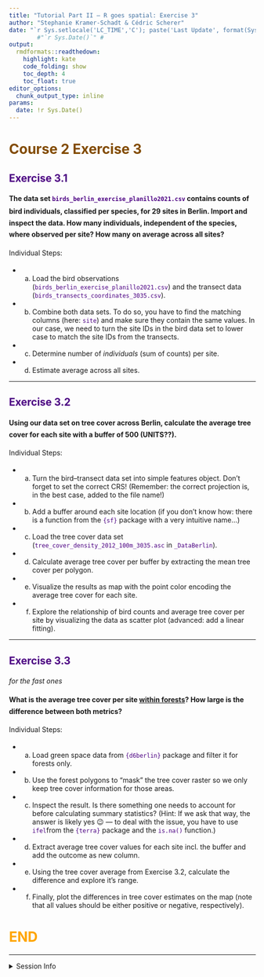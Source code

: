 ```yaml
---
title: "Tutorial Part II — R goes spatial: Exercise 3"
author: "Stephanie Kramer-Schadt & Cédric Scherer"
date: "`r Sys.setlocale('LC_TIME','C'); paste('Last Update', format(Sys.time(), '%B %e, %Y')) `" 
        #"`r Sys.Date()`" # 
output:
  rmdformats::readthedown:
    highlight: kate
    code_folding: show
    toc_depth: 4
    toc_float: true
editor_options:
  chunk_output_type: inline
params:
  date: !r Sys.Date()
---
```


<style>
h1 {
  color: Orange ;
}
h2, h3, h4, h5, h6, legend {
  color: Indigo ;
}
p {
  line-height:170%;
}
#sidebar h2 {
  background-color: Indigo;
}
code {
  color: Indigo ;
}
.exercise {
  color: #824b00;
}
</style>

# <span class='exercise'> Course 2 Exercise 3</span>

## Exercise 3.1  

**The data set `birds_berlin_exercise_planillo2021.csv` contains counts of bird individuals, classified per species, for 29 sites in Berlin. Import and inspect the data. How many individuals, independent of the species, where observed per site? How many on average across all sites?**

Individual Steps:

* a. Load the bird observations (`birds_berlin_exercise_planillo2021.csv`) and the transect data (`birds_transects_coordinates_3035.csv`).
* b. Combine both data sets. To do so, you have to find the matching columns (here: `site`) and make sure they contain the same values. In our case, we need to turn the site IDs in the bird data set to lower case to match the site IDs from the transects.
* c. Determine number of *individuals* (sum of counts) per site.
* d. Estimate average across all sites.

---

## Exercise 3.2

**Using our data set on tree cover across Berlin, calculate the average tree cover for each site with a buffer of 500 (UNITS??).**

Individual Steps:

* a. Turn the bird–transect data set into simple features object. Don't forget to set the correct CRS! (Remember: the correct projection is, in the best case, added to the file name!)
* b. Add a buffer around each site location (if you don't know how: there is a function from the `{sf}` package with a very intuitive name...)
* c. Load the tree cover data set (`tree_cover_density_2012_100m_3035.asc` in `_DataBerlin`).
* d. Calculate average tree cover per buffer by extracting the mean tree cover per polygon.
* e. Visualize the results as map with the point color encoding the average tree cover for each site.
* f. Explore the relationship of bird counts and average tree cover per site by visualizing the data as scatter plot (advanced: add a linear fitting).

---

## Exercise 3.3 

*for the fast ones*

**What is the average tree cover per site <u>within forests</u>? How large is the difference between both metrics?**

Individual Steps:

* a. Load green space data from `{d6berlin}` package and filter it for forests only.
* b. Use the forest polygons to "mask" the tree cover raster so we only keep tree cover information for those areas.
* c. Inspect the result. Is there something one needs to account for before calculating summary statistics? (Hint: If we ask that way, the answer is likely yes 😉 — to deal with the issue, you have to use `ifel`from the `{terra}` package and the `is.na()` function.)
* d. Extract average tree cover values for each site incl. the buffer and add the outcome as new column.
* e. Using the tree cover average from Exercise 3.2, calculate the difference and explore it's range.
* f. Finally, plot the differences in tree cover estimates on the map (note that all values should be either positive or negative, respectively).

# END

---

<details><summary>Session Info</summary>

```r
Sys.time()
sessionInfo()
```

</details>
